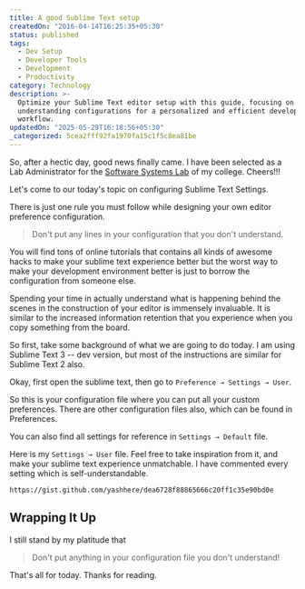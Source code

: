 ```yaml
---
title: A good Sublime Text setup
createdOn: "2016-04-14T16:25:35+05:30"
status: published
tags:
  - Dev Setup
  - Developer Tools
  - Development
  - Productivity
category: Technology
description: >-
  Optimize your Sublime Text editor setup with this guide, focusing on
  understanding configurations for a personalized and efficient development
  workflow.
updatedOn: "2025-05-29T16:18:56+05:30"
_categorized: 5cea2fff92fa1970fa15c1f5c8ea81be
---
```


So, after a hectic day, good news finally came. I have been selected as a Lab
Administrator for the [Software Systems Lab](https://www.facebook.com/sslnitc/)
of my college. Cheers!!!

Let's come to our today's topic on configuring Sublime Text Settings.

There is just one rule you must follow while designing your own editor
preference configuration.

> Don't put any lines in your configuration that you don't understand.

You will find tons of online tutorials that contains all kinds of awesome hacks
to make your sublime text experience better but the worst way to make your
development environment better is just to borrow the configuration from someone
else.

Spending your time in actually understand what is happening behind the scenes in
the construction of your editor is immensely invaluable. It is similar to the
increased information retention that you experience when you copy something from
the board.

So first, take some background of what we are going to do today. I am using
Sublime Text 3 -- dev version, but most of the instructions are similar for
Sublime Text 2 also.

Okay, first open the sublime text, then go to `Preference → Settings → User`.

So this is your configuration file where you can put all your custom
preferences. There are other configuration files also, which can be found in
Preferences.

You can also find all settings for reference in `Settings → Default` file.

Here is my `Settings → User` file. Feel free to take inspiration from it, and
make your sublime text experience unmatchable. I have commented every setting
which is self-understandable.

`https://gist.github.com/yashhere/dea6728f88865666c20ff1c35e90bd0e`

## Wrapping It Up

I still stand by my platitude that

> Don't put anything in your configuration file you don't understand!

That's all for today. Thanks for reading.

